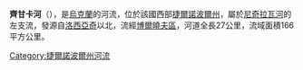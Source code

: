 '''齊甘卡河'''（{{lang-uk|Циганка}}），是[[烏克蘭|烏克蘭]]的河流，位於該國西部[[捷爾諾波爾州|捷爾諾波爾州]]，屬於[[尼奇拉瓦河|尼奇拉瓦河]]的左支流，發源自[[洛西亞奇|洛西亞奇]]以北，流經[[博爾曉夫區|博爾曉夫區]]，河道全長27公里，流域面積166平方公里。

{{DEFAULTSORT:Циганка (річка)}}
[[Category:捷爾諾波爾州河流|Category:捷爾諾波爾州河流]]


{{Ukraine-river-stub}}